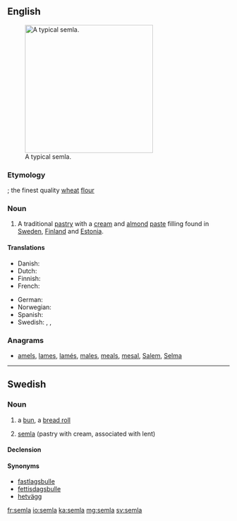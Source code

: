 ==English==
[[Image:SemlaFlickr.jpg|thumb|right|290px|A typical semla.]]

===Etymology===
{{etyl|la|en}} {{term|semilia|lang=la}}; the finest quality [[wheat]] [[flour]]

===Noun===
{{en-noun}}

# A traditional [[pastry]] with a [[cream]] and [[almond]] [[paste]] filling found in [[Sweden]], [[Finland]] and [[Estonia]].

====Translations====
{{trans-top|pastry}}
* Danish: {{t|da|fastelavnsbolle}}
* Dutch: {{t|nl|semla}}
* Finnish: {{t+|fi|laskiaispulla}}
* French: {{t+|fr|semla}}
{{trans-mid}}
* German: {{t|de|Semla|f}}
* Norwegian: {{t|no|fastelavnsbolle}}
* Spanish: {{t|es|semla}}
* Swedish: {{t+|sv|semla|c}}, {{t+|sv|fastlagsbulle|c}}, {{t|sv|fettisdagsbulle|c}}
{{trans-bottom}}

===Anagrams===
* [[amels#English|amels]], [[lames#English|lames]], [[lamés#English|lamés]], [[males#English|males]], [[meals#English|meals]], [[mesal#English|mesal]], [[Salem#English|Salem]], [[Selma#English|Selma]]

----

==Swedish==
{{wikipedia|lang=sv}}

===Noun===
{{sv-noun|c}}

# {{context|in Finland|lang=sv}} a [[bun]], a [[bread roll]]
# [[#English|semla]] (pastry with cream, associated with lent)

====Declension====
{{sv-noun-reg-or|seml}}

====Synonyms====
* [[fastlagsbulle]]
* [[fettisdagsbulle]]
* [[hetvägg]]

[[fr:semla]]
[[io:semla]]
[[ka:semla]]
[[mg:semla]]
[[sv:semla]]